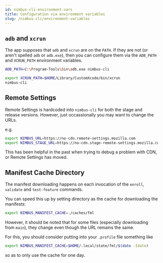 ```yaml
---
id: nimbus-cli-environment-vars
title: Configuration via environment variables
slug: /nimbus-cli/environment-variables
---
```


## `adb` and `xcrun`

The app supposes that `adb` and `xcrun` are on the `PATH`. If they are not (or aren't spelled `adb` or `adb.exe`), then you can configure them via the `ADB_PATH` and `XCRUN_PATH` environment variables.

```sh
ADB_PATH=C:\Program-Tools\bin\adb.exe nimbus-cli
```

```sh
export XCRUN_PATH=$HOME/Library/CustomXcode/bin/xcrun
nimbus-cli
```

## Remote Settings

Remote Settings is hardcoded into `nimbus-cli` for both the stage and release versions. However, just occassionally you may want to change the URLs.

e.g.

```sh
export NIMBUS_URL=https://no-cdn.remote-settings.mozilla.com
export NIMBUS_STAGE_URL=https://no-cdn.stage-remote-settings.mozilla.com
```

This has been helpful in the past when trying to debug a problem with CDN, or Remote Settings has moved.

## Manifest Cache Directory

The manifest downloading happens on each invocation of the `enroll`, `validate` and `test-feature` commands.

You can speed this up by setting directory as the cache for downloading the manifests:

```sh
export NIMBUS_MANIFEST_CACHE=./caches/fml
```

However, it should be noted that for some files (especially downloading from `main`), they change even though the URL remains the same.

For this, you should consider putting into your `.profile` file something like

```sh
export NIMBUS_MANIFEST_CACHE=$HOME/.local/state/fml/$(date -Idate)
```

so as to only use the cache for one day.
